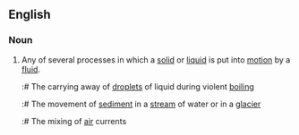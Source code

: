==English==

===Noun===
{{wikipedia}}
{{en-noun}}

# Any of several processes in which a [[solid]] or [[liquid]] is put into [[motion]] by a [[fluid]].
#:# The carrying away of [[droplet]]s of liquid during violent [[boiling]]
#:# The movement of [[sediment]] in a [[stream]] of water or in a [[glacier]]
#:# The mixing of [[air]] currents